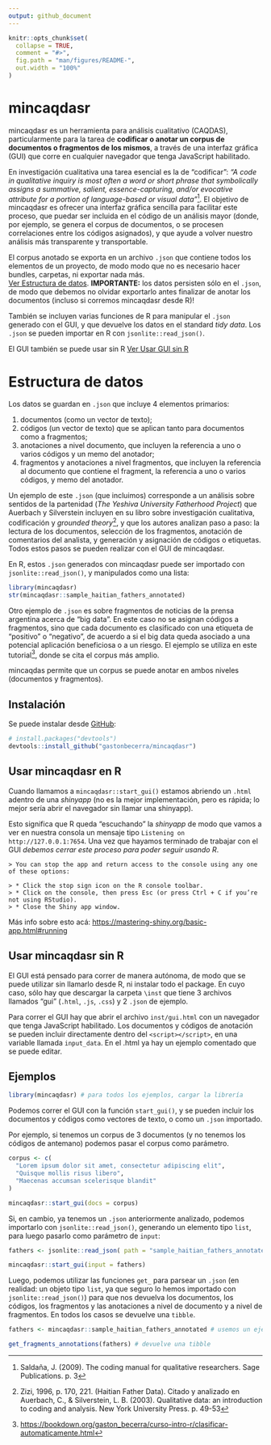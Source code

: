```yaml
---
output: github_document
---
```


<!-- README.md is generated from README.Rmd. Please edit that file -->

```r
knitr::opts_chunk$set(
  collapse = TRUE,
  comment = "#>",
  fig.path = "man/figures/README-",
  out.width = "100%"
)
```

# mincaqdasr

<!-- badges: start -->
<!-- badges: end -->

mincaqdasr es un herramienta para análisis cualitativo (CAQDAS), particularmente para la tarea de **codificar o anotar un corpus de documentos o fragmentos de los mismos**, a través de una interfaz gráfica (GUI) que corre en cualquier navegador que tenga JavaScript habilitado.

En investigación cualitativa una tarea esencial es la de "codificar": *"A code in qualitative inquiry is most often a word or short phrase that symbolically assigns a summative, salient, essence-capturing, and/or evocative attribute for a portion of language-based or visual data"*[^1]. 
El objetivo de mincaqdasr es ofrecer una interfaz gráfica sencilla para facilitar este proceso, que puedar ser incluida en el código de un análisis mayor (donde, por ejemplo, se genera el corpus de documentos, o se procesen correlaciones entre los códigos asignados), y que ayude a volver nuestro análisis más transparente y transportable.

[^1]: Saldaña, J. (2009). The coding manual for qualitative researchers. Sage Publications. p. 3

El corpus anotado se exporta en un archivo `.json` que contiene todos los elementos de un proyecto, de modo modo que no es necesario hacer bundles, carpetas, ni exportar nada más.  
[Ver Estructura de datos](#estructura-de-datos). 
**IMPORTANTE:** los datos persisten sólo en el `.json`, de modo que debemos no olvidar exportarlo antes finalizar de anotar los documentos (incluso si corremos mincaqdasr desde R)!

También se incluyen varias funciones de R para manipular el `.json` generado con el GUI, y que devuelve los datos en el standard *tidy data*. Los `.json` se pueden importar en R con `jsonlite::read_json()`. 

El GUI también se puede usar sin R [Ver Usar GUI sin R](#usar-gui-sin-r)

# Estructura de datos

Los datos se guardan en `.json` que incluye 4 elementos primarios:

1. documentos (como un vector de texto);
2. códigos (un vector de texto) que se aplican tanto para documentos como a fragmentos;
3. anotaciones a nivel documento, que incluyen la referencia a uno o varios códigos y un memo del anotador;
4. fragmentos y anotaciones a nivel fragmentos, que incluyen la referencia al documento que contiene el fragment, la referencia a uno o varios códigos, y memo del anotador.

Un ejemplo de este `.json` (que incluimos) corresponde a un análisis sobre sentidos de la partenidad (*The Yeshiva University Fatherhood Project*) que Auerbach y Silverstein incluyen en su libro sobre investigación cualitativa, codificación y *grounded theory*[^2], y que los autores analizan paso a paso: la lectura de los documentos, selección de los fragmentos, anotación de comentarios del analista, y generación y asignación de códigos o etiquetas. Todos estos pasos se pueden realizar con el GUI de mincaqdasr.

[^2]: Zizi, 1996, p. 170, 221. (Haitian Father Data). Citado y analizado en Auerbach, C., & Silverstein, L. B. (2003). Qualitative data: an introduction to coding and analysis. New York University Press. p. 49-53

En R, estos `.json` generados con mincaqdasr puede ser importado con `jsonlite::read_json()`, y manipulados como una lista:

```r
library(mincaqdasr)
str(mincaqdasr::sample_haitian_fathers_annotated)
```

Otro ejemplo de `.json` es sobre fragmentos de noticias de la prensa argentina acerca de "big data". En este caso no se asignan códigos a fragmentos, sino que cada documento es clasificado con una etiqueta de "positivo" o "negativo", de acuerdo a si el big data queda asociado a una potencial aplicación beneficiosa o a un riesgo. El ejemplo se utiliza en este tutorial[^3], donde se cita el corpus más amplio.

[^3]: <https://bookdown.org/gaston_becerra/curso-intro-r/clasificar-automaticamente.html>

mincaqdas permite que un corpus se puede anotar en ambos niveles (documentos y fragmentos).


## Instalación

Se puede instalar desde [GitHub](https://github.com/):

``` r
# install.packages("devtools")
devtools::install_github("gastonbecerra/mincaqdasr")
```

## Usar mincaqdasr en R

Cuando llamamos a `mincaqdasr::start_gui()` estamos abriendo un `.html` adentro de una *shinyapp* (no es la mejor implementación, pero es rápida; lo mejor sería abrir el navegador sin llamar una shinyapp). 

Esto significa que R queda "escuchando" la *shinyapp* de modo que vamos a ver en nuestra consola un mensaje tipo `Listening on http://127.0.0.1:7654`. Una vez que hayamos terminado de trabajar con el GUI *debemos cerrar este proceso para poder seguir usando R*. 

    > You can stop the app and return access to the console using any one of these options:
    
    > * Click the stop sign icon on the R console toolbar.
    > * Click on the console, then press Esc (or press Ctrl + C if you’re not using RStudio).
    > * Close the Shiny app window.

Más info sobre esto acá: <https://mastering-shiny.org/basic-app.html#running>


## Usar mincaqdasr sin R

El GUI está pensado para correr de manera autónoma, de modo que se puede utilizar sin llamarlo desde R, ni instalar todo el package. En cuyo caso, sólo hay que descargar la carpeta `\inst` que tiene 3 archivos llamados "gui" (`.html`, `.js`, `.css`) y 2 `.json` de ejemplo. 

Para correr el GUI hay que abrir el archivo `inst/gui.html` con un navegador que tenga JavaScript habilitado. Los documentos y códigos de anotación se pueden incluir directamente dentro del `<script></script>`, en una variable llamada `input_data`. En el .html ya hay un ejemplo comentado que se puede editar. 

## Ejemplos

```r

library(mincaqdasr) # para todos los ejemplos, cargar la librería

```

Podemos correr el GUI con la función `start_gui()`, y se pueden incluir los documentos y códigos como vectores de texto, o como un `.json` importado. 

Por ejemplo, si tenemos un corpus de 3 documentos (y no tenemos los códigos de antemano) podemos pasar el corpus como parámetro.

```r

corpus <- c(
  "Lorem ipsum dolor sit amet, consectetur adipiscing elit",
  "Quisque mollis risus libero",
  "Maecenas accumsan scelerisque blandit"
)

mincaqdasr::start_gui(docs = corpus)

```

Si, en cambio, ya tenemos un `.json` anteriormente analizado, podemos importarlo con `jsonlite::read_json()`, generando un elemento tipo `list`, para luego pasarlo como parámetro de `input`:

```r

fathers <- jsonlite::read_json( path = "sample_haitian_fathers_annotated.json" )

mincaqdasr::start_gui(input = fathers)

```

Luego, podemos utilizar las funciones `get_` para parsear un `.json` (en realidad: un objeto tipo `list`, ya que seguro lo hemos importado con `jsonlite::read_json()`) para que nos devuelva los documentos, los códigos, los fragmentos y las anotaciones a nivel de documento y a nivel de fragmentos. En todos los casos se devuelve una `tibble`. 

```r

fathers <- mincaqdasr::sample_haitian_fathers_annotated # usemos un ejemplo ya incluido en el paquete

get_fragments_annotations(fathers) # devuelve una tibble

```

<!--
You'll still need to render `README.Rmd` regularly, to keep `README.md` up-to-date. `devtools::build_readme()` is handy for this. You could also use GitHub Actions to re-render `README.Rmd` every time you push. An example workflow can be found here: <https://github.com/r-lib/actions/tree/v1/examples>.
-->
